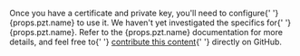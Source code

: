 <p>
  Once you have a certificate and private key, you'll need to configure{' '}
  {props.pzt.name} to use it. We haven't yet investigated the specifics for{' '}
  {props.pzt.name}. Refer to the {props.pzt.name} documentation for more
  details, and feel free to{' '}
  <a href="https://github.com/smallstep/docs">contribute this content</a>{' '}
  directly on GitHub.
</p>
